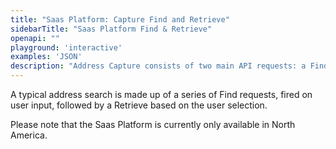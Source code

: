 ```yaml
---
title: "Saas Platform: Capture Find and Retrieve"
sidebarTitle: "Saas Platform Find & Retrieve"
openapi: ""
playground: 'interactive'
examples: 'JSON'
description: "Address Capture consists of two main API requests: a Find request is used to narrow down a possible list of addresses; and a Retrieve request is used to retrieve a fully formatted address."
---
```


A typical address search is made up of a series of Find requests, fired on user input, followed by a Retrieve based on the user selection.

<Note>Please note that the Saas Platform is currently only available in North America.</Note>